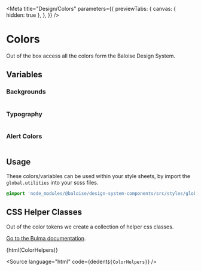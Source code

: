 
<Meta
  title="Design/Colors"
  parameters={{
    previewTabs: {
      canvas: { hidden: true },
    },
  }}
/>

# Colors

Out of the box access all the colors form the Baloise Design System.

## Variables

### Backgrounds

<bal-doc-app>
  <div class="columns">
    <bal-doc-color
      background
      class="column is-one-third"
      color="white"
      subject="White"
      scss-vars="$white"
      description="Default Background"
    ></bal-doc-color>
    <bal-doc-color
      background
      class="column is-one-third"
      color="blue"
      subject="Blue"
      scss-vars="$blue"
      description="Brand Color"
      inverted
    ></bal-doc-color>
    <bal-doc-color
      background
      class="column is-one-third"
      color="blue-light"
      subject="Blue Light"
      scss-vars="$blue-0"
      description="Hint Background"
    ></bal-doc-color>
  </div>
</bal-doc-app>

### Typography

<bal-doc-app>
  <div class="columns">
    <bal-doc-color
      class="column is-one-third"
      color="white"
      subject="White"
      scss-vars="$white"
      description="Default Background"
    ></bal-doc-color>
    <bal-doc-color
      class="column is-one-third"
      color="blue"
      subject="Blue"
      scss-vars="$blue"
      description="Brand Color"
      inverted
    ></bal-doc-color>
    <bal-doc-color
      class="column is-one-third"
      color="blue-light-text"
      subject="Blue Light Text"
      scss-vars="$text-light"
      description="Subtitles and hint messages"
      inverted
    ></bal-doc-color>
  </div>
</bal-doc-app>

### Alert Colors

<bal-doc-app>
  <div class="columns">
    <bal-doc-color
      color="primary"
      subject="Primary"
      scss-vars="$primary, $cyan"
      background
      inverted
      class="column is-one-third"
    ></bal-doc-color>
    <bal-doc-color
      color="info"
      subject="Info"
      scss-vars="$info, $blue"
      background
      inverted
      class="column is-one-third"
    ></bal-doc-color>
    <bal-doc-color
      color="success"
      subject="Success"
      scss-vars="$success"
      background
      inverted
      class="column is-one-third"
    ></bal-doc-color>
  </div>
  <div class="columns">
    <bal-doc-color
      color="warning"
      subject="Warning"
      scss-vars="$warning"
      background
      inverted
      class="column is-one-third"
    ></bal-doc-color>
    <bal-doc-color
      color="danger"
      subject="Danger"
      scss-vars="$danger"
      background
      inverted
      class="column is-one-third"
    ></bal-doc-color>
  </div>
</bal-doc-app>

## Usage

These colors/variables can be used within your style sheets, by import the `global.utilities` into your scss files.

```scss
@import 'node_modules/@baloise/design-system-components/src/styles/global.utilities';
```

## CSS Helper Classes

Out of the color tokens we create a collection of helper css classes.

[Go to the Bulma documentation](https://bulma.io/documentation/modifiers/color-helpers/).


<Canvas withSource="none">
  <bal-doc-app>{html(ColorHelpers)}</bal-doc-app>
</Canvas>

<Source
  language="html"
  code={dedent`
     ${ColorHelpers}
  `}
/>
